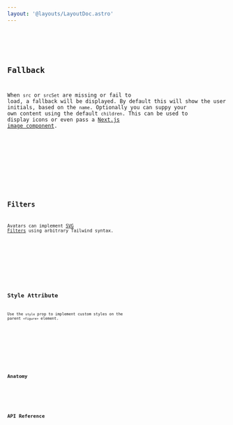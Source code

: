 ```yaml
---
layout: '@layouts/LayoutDoc.astro'
---
```




<Preview client:load>
	<Fragment slot="preview">
		<Example client:visible />
	</Fragment>
	<Fragment slot="code">
		<Code code={ExampleRaw} lang="tsx" />
	</Fragment>
</Preview>

## Fallback

When `src` or `srcSet` are missing or fail to load, a fallback will be displayed. By default this will show the user initials, based on the `name`. Optionally you can suppy your own content using the default `children`. This can be used to display icons or even pass a [Next.js image component](https://nextjs.org/docs/pages/api-reference/components/image).

<Preview client:load>
	<Fragment slot="preview">
		<ExampleFallback />
	</Fragment>
	<Fragment slot="code">
		<Code code={ExampleFallbackRaw} lang="tsx" />
	</Fragment>
</Preview>

## Filters

Avatars can implement [SVG Filters](/docs/guides/cookbook/svg-filters) using arbitrary Tailwind syntax.

<Preview client:load>
	<Fragment slot="preview">
		<ExampleFilter client:visible />
	</Fragment>
	<Fragment slot="code">
		<Code code={ExampleFilterRaw} lang="tsx" />
	</Fragment>
</Preview>

## Style Attribute

Use the `style` prop to implement custom styles on the parent `<figure>` element.

<Preview client:load>
	<Fragment slot="preview">
		<ExampleStyle />
	</Fragment>
	<Fragment slot="code">
		<Code code={ExampleStyleRaw} lang="tsx" />
	</Fragment>
</Preview>

## Anatomy

<Anatomy label="Avatar" tag="figure" isComponent>
	<Anatomy label="image" tag="img" />
	<Anatomy label="fallback" tag="span" />
</Anatomy>

## API Reference

<ApiTable />
